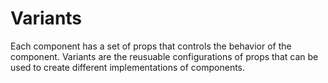 # Variants

Each component has a set of props that controls the behavior of the component. Variants are the reusuable configurations of props that can be used to create different implementations of components.
